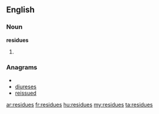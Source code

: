 ==English==

===Noun===
'''residues'''

# {{plural of|[[residue]]}}

===Anagrams===
* {{alphagram|deeirssu}}
* [[diureses#English|diureses]]
* [[reissued#English|reissued]]

[[ar:residues]]
[[fr:residues]]
[[hu:residues]]
[[my:residues]]
[[ta:residues]]